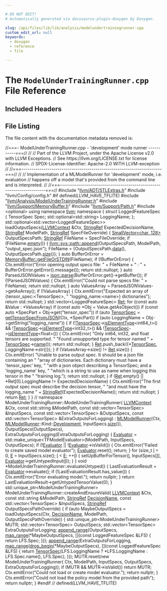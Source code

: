 ```yaml
---

# DO NOT EDIT!
# Automatically generated via docusaurus-plugin-doxygen by Doxygen.

slug: /api/files/lib/lib/analysis/modelundertrainingrunner-cpp
custom_edit_url: null
keywords:
  - doxygen
  - reference
  - file

---
```





# The `ModelUnderTrainingRunner.cpp` File Reference

<DoxygenPage pluginConfig={pluginConfig}>



## Included Headers

<IncludesList>
<IncludesListItem
  filePath="llvm/ADT/STLExtras.h"
  permalink="/docs/api/files/include/include/llvm/include/llvm/adt/stlextras-h"
  isLocal="true" />
<IncludesListItem
  filePath="llvm/Config/config.h"
  permalink=""
  isLocal="true" />
</IncludesList>


## File Listing

The file content with the documentation metadata removed is:

<ProgramListing>

<Link id="l00001" /><CodeLine lineNumber="1"><span class="doxyHighlightComment">//===- ModelUnderTrainingRunner.cpp - &#39;development&#39; mode runner -----------===//</span></CodeLine>
<Link id="l00002" /><CodeLine lineNumber="2"><span class="doxyHighlightComment">//</span></CodeLine>
<Link id="l00003" /><CodeLine lineNumber="3"><span class="doxyHighlightComment">// Part of the LLVM Project, under the Apache License v2.0 with LLVM Exceptions.</span></CodeLine>
<Link id="l00004" /><CodeLine lineNumber="4"><span class="doxyHighlightComment">// See https://llvm.org/LICENSE.txt for license information.</span></CodeLine>
<Link id="l00005" /><CodeLine lineNumber="5"><span class="doxyHighlightComment">// SPDX-License-Identifier: Apache-2.0 WITH LLVM-exception</span></CodeLine>
<Link id="l00006" /><CodeLine lineNumber="6"><span class="doxyHighlightComment">//</span></CodeLine>
<Link id="l00007" /><CodeLine lineNumber="7"><span class="doxyHighlightComment">//===----------------------------------------------------------------------===//</span></CodeLine>
<Link id="l00008" /><CodeLine lineNumber="8"><span class="doxyHighlightComment">//</span></CodeLine>
<Link id="l00009" /><CodeLine lineNumber="9"><span class="doxyHighlightComment">// Implementation of a MLModelRunner for &#39;development&#39; mode, i.e. evaluation</span></CodeLine>
<Link id="l00010" /><CodeLine lineNumber="10"><span class="doxyHighlightComment">// happens off a model that&#39;s provided from the command line and is interpreted.</span></CodeLine>
<Link id="l00011" /><CodeLine lineNumber="11"><span class="doxyHighlightComment">//</span></CodeLine>
<Link id="l00012" /><CodeLine lineNumber="12"><span class="doxyHighlightComment">//===----------------------------------------------------------------------===//</span></CodeLine>
<Link id="l00013" /><CodeLine lineNumber="13"></CodeLine>
<Link id="l00014" /><CodeLine lineNumber="14"><span class="doxyHighlightPreprocessor">#include &quot;<a href="/docs/api/files/include/include/llvm/include/llvm/adt/stlextras-h">llvm/ADT/STLExtras.h</a>&quot;</span></CodeLine>
<Link id="l00015" /><CodeLine lineNumber="15"><span class="doxyHighlightPreprocessor">#include &quot;llvm/Config/config.h&quot;</span></CodeLine>
<Link id="l00016" /><CodeLine lineNumber="16"><span class="doxyHighlightPreprocessor">#if defined(LLVM&#95;HAVE&#95;TFLITE)</span></CodeLine>
<Link id="l00017" /><CodeLine lineNumber="17"><span class="doxyHighlightPreprocessor">#include &quot;<a href="/docs/api/files/include/include/llvm/include/llvm/analysis/modelundertrainingrunner-h">llvm/Analysis/ModelUnderTrainingRunner.h</a>&quot;</span></CodeLine>
<Link id="l00018" /><CodeLine lineNumber="18"><span class="doxyHighlightPreprocessor">#include &quot;<a href="/docs/api/files/include/include/llvm/include/llvm/support/memorybuffer-h">llvm/Support/MemoryBuffer.h</a>&quot;</span></CodeLine>
<Link id="l00019" /><CodeLine lineNumber="19"><span class="doxyHighlightPreprocessor">#include &quot;<a href="/docs/api/files/include/include/llvm/include/llvm/support/path-h">llvm/Support/Path.h</a>&quot;</span></CodeLine>
<Link id="l00020" /><CodeLine lineNumber="20"><span class="doxyHighlightPreprocessor">#include &lt;optional&gt;</span></CodeLine>
<Link id="l00021" /><CodeLine lineNumber="21"></CodeLine>
<Link id="l00022" /><CodeLine lineNumber="22"><span class="doxyHighlightKeyword">using namespace </span><span class="doxyHighlight"><a href="/docs/api/namespaces/llvm">llvm</a>;</span></CodeLine>
<Link id="l00023" /><CodeLine lineNumber="23"><span class="doxyHighlightKeyword">namespace </span><span class="doxyHighlight">&#123;</span></CodeLine>
<Link id="l00024" /><CodeLine lineNumber="24"><span class="doxyHighlightKeyword">struct </span><span class="doxyHighlight">LoggedFeatureSpec &#123;</span></CodeLine>
<Link id="l00025" /><CodeLine lineNumber="25"><span class="doxyHighlight">  TensorSpec Spec;</span></CodeLine>
<Link id="l00026" /><CodeLine lineNumber="26"><span class="doxyHighlight">  std::optional&lt;std::string&gt; LoggingName;</span></CodeLine>
<Link id="l00027" /><CodeLine lineNumber="27"><span class="doxyHighlight">&#125;;</span></CodeLine>
<Link id="l00028" /><CodeLine lineNumber="28"></CodeLine>
<Link id="l00029" /><CodeLine lineNumber="29"><span class="doxyHighlight">std::optional&lt;std::vector&lt;LoggedFeatureSpec&gt;&gt;</span></CodeLine>
<Link id="l00030" /><CodeLine lineNumber="30"><span class="doxyHighlight">loadOutputSpecs(<a href="/docs/api/classes/llvm/llvmcontext">LLVMContext</a> &amp;Ctx, <a href="/docs/api/classes/llvm/stringref">StringRef</a> ExpectedDecisionName,</span></CodeLine>
<Link id="l00031" /><CodeLine lineNumber="31"><span class="doxyHighlight">                <a href="/docs/api/classes/llvm/stringref">StringRef</a> ModelPath, <a href="/docs/api/classes/llvm/stringref">StringRef</a> SpecFileOverride) &#123;</span></CodeLine>
<Link id="l00032" /><CodeLine lineNumber="32"><span class="doxyHighlight">  <a href="/docs/api/classes/llvm/smallvector">SmallVector&lt;char, 128&gt;</a> OutputSpecsPath;</span></CodeLine>
<Link id="l00033" /><CodeLine lineNumber="33"><span class="doxyHighlight">  <a href="/docs/api/classes/llvm/stringref">StringRef</a> FileName = SpecFileOverride;</span></CodeLine>
<Link id="l00034" /><CodeLine lineNumber="34"><span class="doxyHighlight">  </span><span class="doxyHighlightKeywordFlow">if</span><span class="doxyHighlight"> (FileName.<a href="/docs/api/classes/llvm/stringref/#a2dc80c585ad5882da8cae7b5968f7e74">empty</a>()) &#123;</span></CodeLine>
<Link id="l00035" /><CodeLine lineNumber="35"><span class="doxyHighlight">    <a href="/docs/api/namespaces/llvm/sys/path/#acb80894344c78dacf8d5ff8c23be697d">llvm::sys::path::append</a>(OutputSpecsPath, ModelPath, </span><span class="doxyHighlightStringLiteral">&quot;output&#95;spec.json&quot;</span><span class="doxyHighlight">);</span></CodeLine>
<Link id="l00036" /><CodeLine lineNumber="36"><span class="doxyHighlight">    FileName = &#123;OutputSpecsPath.<a href="/docs/api/classes/llvm/smallvectortemplatecommon/#a7b68be12c974b6b70bc86062f221a344">data</a>(), OutputSpecsPath.<a href="/docs/api/classes/llvm/smallvectortemplatecommon/#a1c479a8c434377c2b8cb056bdfdfc201">size</a>()&#125;;</span></CodeLine>
<Link id="l00037" /><CodeLine lineNumber="37"><span class="doxyHighlight">  &#125;</span></CodeLine>
<Link id="l00038" /><CodeLine lineNumber="38"></CodeLine>
<Link id="l00039" /><CodeLine lineNumber="39"><span class="doxyHighlight">  </span><span class="doxyHighlightKeyword">auto</span><span class="doxyHighlight"> BufferOrError = <a href="/docs/api/classes/llvm/memorybuffer/#a9c54e2428ad0163441789c281ca42ee4">MemoryBuffer::getFileOrSTDIN</a>(FileName);</span></CodeLine>
<Link id="l00040" /><CodeLine lineNumber="40"><span class="doxyHighlight">  </span><span class="doxyHighlightKeywordFlow">if</span><span class="doxyHighlight"> (!BufferOrError) &#123;</span></CodeLine>
<Link id="l00041" /><CodeLine lineNumber="41"><span class="doxyHighlight">    Ctx.emitError(</span><span class="doxyHighlightStringLiteral">&quot;Error opening output specs file: &quot;</span><span class="doxyHighlight"> + FileName + </span><span class="doxyHighlightStringLiteral">&quot; : &quot;</span><span class="doxyHighlight"> +</span></CodeLine>
<Link id="l00042" /><CodeLine lineNumber="42"><span class="doxyHighlight">                  BufferOrError.getError().message());</span></CodeLine>
<Link id="l00043" /><CodeLine lineNumber="43"><span class="doxyHighlight">    </span><span class="doxyHighlightKeywordFlow">return</span><span class="doxyHighlight"> std::nullopt;</span></CodeLine>
<Link id="l00044" /><CodeLine lineNumber="44"><span class="doxyHighlight">  &#125;</span></CodeLine>
<Link id="l00045" /><CodeLine lineNumber="45"><span class="doxyHighlight">  </span><span class="doxyHighlightKeyword">auto</span><span class="doxyHighlight"> ParsedJSONValues = <a href="/docs/api/namespaces/llvm/json/#a15ac4901fb02274b34ca5df73bd40c25">json::parse</a>(BufferOrError.get()-&gt;getBuffer());</span></CodeLine>
<Link id="l00046" /><CodeLine lineNumber="46"><span class="doxyHighlight">  </span><span class="doxyHighlightKeywordFlow">if</span><span class="doxyHighlight"> (!ParsedJSONValues) &#123;</span></CodeLine>
<Link id="l00047" /><CodeLine lineNumber="47"><span class="doxyHighlight">    Ctx.emitError(</span><span class="doxyHighlightStringLiteral">&quot;Could not parse specs file: &quot;</span><span class="doxyHighlight"> + FileName);</span></CodeLine>
<Link id="l00048" /><CodeLine lineNumber="48"><span class="doxyHighlight">    </span><span class="doxyHighlightKeywordFlow">return</span><span class="doxyHighlight"> std::nullopt;</span></CodeLine>
<Link id="l00049" /><CodeLine lineNumber="49"><span class="doxyHighlight">  &#125;</span></CodeLine>
<Link id="l00050" /><CodeLine lineNumber="50"><span class="doxyHighlight">  </span><span class="doxyHighlightKeyword">auto</span><span class="doxyHighlight"> ValuesArray = ParsedJSONValues-&gt;getAsArray();</span></CodeLine>
<Link id="l00051" /><CodeLine lineNumber="51"><span class="doxyHighlight">  </span><span class="doxyHighlightKeywordFlow">if</span><span class="doxyHighlight"> (!ValuesArray) &#123;</span></CodeLine>
<Link id="l00052" /><CodeLine lineNumber="52"><span class="doxyHighlight">    Ctx.emitError(</span><span class="doxyHighlightStringLiteral">&quot;Expected an array of &#123;tensor&#95;spec:&lt;TensorSpec&gt;, &quot;</span></CodeLine>
<Link id="l00053" /><CodeLine lineNumber="53"><span class="doxyHighlight">                  </span><span class="doxyHighlightStringLiteral">&quot;logging&#95;name:&lt;name&gt;&#125; dictionaries&quot;</span><span class="doxyHighlight">);</span></CodeLine>
<Link id="l00054" /><CodeLine lineNumber="54"><span class="doxyHighlight">    </span><span class="doxyHighlightKeywordFlow">return</span><span class="doxyHighlight"> std::nullopt;</span></CodeLine>
<Link id="l00055" /><CodeLine lineNumber="55"><span class="doxyHighlight">  &#125;</span></CodeLine>
<Link id="l00056" /><CodeLine lineNumber="56"><span class="doxyHighlight">  std::vector&lt;LoggedFeatureSpec&gt; <a href="/docs/api/namespaces/llvm/mipsisd/#a422daf9aa810935178671306b651d69ba366e1eac31eeb1a1892d62ccfc0c8cf8">Ret</a>;</span></CodeLine>
<Link id="l00057" /><CodeLine lineNumber="57"><span class="doxyHighlight">  </span><span class="doxyHighlightKeywordFlow">for</span><span class="doxyHighlight"> (</span><span class="doxyHighlightKeyword">const</span><span class="doxyHighlight"> </span><span class="doxyHighlightKeyword">auto</span><span class="doxyHighlight"> &amp;Value : &#42;ValuesArray)</span></CodeLine>
<Link id="l00058" /><CodeLine lineNumber="58"><span class="doxyHighlight">    </span><span class="doxyHighlightKeywordFlow">if</span><span class="doxyHighlight"> (</span><span class="doxyHighlightKeyword">const</span><span class="doxyHighlight"> </span><span class="doxyHighlightKeyword">auto</span><span class="doxyHighlight"> &#42;Obj = Value.getAsObject())</span></CodeLine>
<Link id="l00059" /><CodeLine lineNumber="59"><span class="doxyHighlight">      </span><span class="doxyHighlightKeywordFlow">if</span><span class="doxyHighlight"> (</span><span class="doxyHighlightKeyword">const</span><span class="doxyHighlight"> </span><span class="doxyHighlightKeyword">auto</span><span class="doxyHighlight"> &#42;SpecPart = Obj-&gt;get(</span><span class="doxyHighlightStringLiteral">&quot;tensor&#95;spec&quot;</span><span class="doxyHighlight">))</span></CodeLine>
<Link id="l00060" /><CodeLine lineNumber="60"><span class="doxyHighlight">        </span><span class="doxyHighlightKeywordFlow">if</span><span class="doxyHighlight"> (</span><span class="doxyHighlightKeyword">auto</span><span class="doxyHighlight"> <a href="/docs/api/classes/llvm/tensorspec">TensorSpec</a> = <a href="/docs/api/namespaces/llvm/#a41d8f43db23dac7e866bba97c9ab171d">getTensorSpecFromJSON</a>(Ctx, &#42;SpecPart))</span></CodeLine>
<Link id="l00061" /><CodeLine lineNumber="61"><span class="doxyHighlight">          </span><span class="doxyHighlightKeywordFlow">if</span><span class="doxyHighlight"> (</span><span class="doxyHighlightKeyword">auto</span><span class="doxyHighlight"> LoggingName = Obj-&gt;getString(</span><span class="doxyHighlightStringLiteral">&quot;logging&#95;name&quot;</span><span class="doxyHighlight">)) &#123;</span></CodeLine>
<Link id="l00062" /><CodeLine lineNumber="62"><span class="doxyHighlight">            </span><span class="doxyHighlightKeywordFlow">if</span><span class="doxyHighlight"> (!<a href="/docs/api/classes/llvm/tensorspec">TensorSpec</a>-&gt;<a href="/docs/api/classes/llvm/tensorspec/#afa97f648a54777270589ff9aff36ebb6">isElementType</a>&lt;int64&#95;t&gt;() &amp;&amp;</span></CodeLine>
<Link id="l00063" /><CodeLine lineNumber="63"><span class="doxyHighlight">                !<a href="/docs/api/classes/llvm/tensorspec">TensorSpec</a>-&gt;<a href="/docs/api/classes/llvm/tensorspec/#afa97f648a54777270589ff9aff36ebb6">isElementType</a>&lt;int32&#95;t&gt;() &amp;&amp;</span></CodeLine>
<Link id="l00064" /><CodeLine lineNumber="64"><span class="doxyHighlight">                !<a href="/docs/api/classes/llvm/tensorspec">TensorSpec</a>-&gt;<a href="/docs/api/classes/llvm/tensorspec/#afa97f648a54777270589ff9aff36ebb6">isElementType</a>&lt;</span><span class="doxyHighlightKeywordType">float</span><span class="doxyHighlight">&gt;()) &#123;</span></CodeLine>
<Link id="l00065" /><CodeLine lineNumber="65"><span class="doxyHighlight">              Ctx.emitError(</span></CodeLine>
<Link id="l00066" /><CodeLine lineNumber="66"><span class="doxyHighlight">                  </span><span class="doxyHighlightStringLiteral">&quot;Only int64, int32, and float tensors are supported. &quot;</span></CodeLine>
<Link id="l00067" /><CodeLine lineNumber="67"><span class="doxyHighlight">                  </span><span class="doxyHighlightStringLiteral">&quot;Found unsupported type for tensor named &quot;</span><span class="doxyHighlight"> +</span></CodeLine>
<Link id="l00068" /><CodeLine lineNumber="68"><span class="doxyHighlight">                  <a href="/docs/api/classes/llvm/tensorspec">TensorSpec</a>-&gt;<a href="/docs/api/classes/llvm/tensorspec/#a0a8d71123d2154368bafb1c1e735ec4f">name</a>());</span></CodeLine>
<Link id="l00069" /><CodeLine lineNumber="69"><span class="doxyHighlight">              </span><span class="doxyHighlightKeywordFlow">return</span><span class="doxyHighlight"> std::nullopt;</span></CodeLine>
<Link id="l00070" /><CodeLine lineNumber="70"><span class="doxyHighlight">            &#125;</span></CodeLine>
<Link id="l00071" /><CodeLine lineNumber="71"><span class="doxyHighlight">            <a href="/docs/api/namespaces/llvm/mipsisd/#a422daf9aa810935178671306b651d69ba366e1eac31eeb1a1892d62ccfc0c8cf8">Ret</a>.push&#95;back(&#123;&#42;<a href="/docs/api/classes/llvm/tensorspec">TensorSpec</a>, LoggingName-&gt;str()&#125;);</span></CodeLine>
<Link id="l00072" /><CodeLine lineNumber="72"><span class="doxyHighlight">          &#125;</span></CodeLine>
<Link id="l00073" /><CodeLine lineNumber="73"></CodeLine>
<Link id="l00074" /><CodeLine lineNumber="74"><span class="doxyHighlight">  </span><span class="doxyHighlightKeywordFlow">if</span><span class="doxyHighlight"> (ValuesArray-&gt;size() != <a href="/docs/api/namespaces/llvm/mipsisd/#a422daf9aa810935178671306b651d69ba366e1eac31eeb1a1892d62ccfc0c8cf8">Ret</a>.size()) &#123;</span></CodeLine>
<Link id="l00075" /><CodeLine lineNumber="75"><span class="doxyHighlight">    Ctx.emitError(</span></CodeLine>
<Link id="l00076" /><CodeLine lineNumber="76"><span class="doxyHighlight">        </span><span class="doxyHighlightStringLiteral">&quot;Unable to parse output spec. It should be a json file containing an &quot;</span></CodeLine>
<Link id="l00077" /><CodeLine lineNumber="77"><span class="doxyHighlight">        </span><span class="doxyHighlightStringLiteral">&quot;array of dictionaries. Each dictionary must have a &#39;tensor&#95;spec&#39; key, &quot;</span></CodeLine>
<Link id="l00078" /><CodeLine lineNumber="78"><span class="doxyHighlight">        </span><span class="doxyHighlightStringLiteral">&quot;with a json object describing a TensorSpec; and a &#39;logging&#95;name&#39; key, &quot;</span></CodeLine>
<Link id="l00079" /><CodeLine lineNumber="79"><span class="doxyHighlight">        </span><span class="doxyHighlightStringLiteral">&quot;which is a string to use as name when logging this tensor in the &quot;</span></CodeLine>
<Link id="l00080" /><CodeLine lineNumber="80"><span class="doxyHighlight">        </span><span class="doxyHighlightStringLiteral">&quot;training log.&quot;</span><span class="doxyHighlight">);</span></CodeLine>
<Link id="l00081" /><CodeLine lineNumber="81"><span class="doxyHighlight">    </span><span class="doxyHighlightKeywordFlow">return</span><span class="doxyHighlight"> std::nullopt;</span></CodeLine>
<Link id="l00082" /><CodeLine lineNumber="82"><span class="doxyHighlight">  &#125;</span></CodeLine>
<Link id="l00083" /><CodeLine lineNumber="83"><span class="doxyHighlight">  </span><span class="doxyHighlightKeywordFlow">if</span><span class="doxyHighlight"> (<a href="/docs/api/namespaces/llvm/mipsisd/#a422daf9aa810935178671306b651d69ba366e1eac31eeb1a1892d62ccfc0c8cf8">Ret</a>.empty() || &#42;Ret&#91;0&#93;.LoggingName != ExpectedDecisionName) &#123;</span></CodeLine>
<Link id="l00084" /><CodeLine lineNumber="84"><span class="doxyHighlight">    Ctx.emitError(</span><span class="doxyHighlightStringLiteral">&quot;The first output spec must describe the decision tensor, &quot;</span></CodeLine>
<Link id="l00085" /><CodeLine lineNumber="85"><span class="doxyHighlight">                  </span><span class="doxyHighlightStringLiteral">&quot;and must have the logging&#95;name &quot;</span><span class="doxyHighlight"> +</span></CodeLine>
<Link id="l00086" /><CodeLine lineNumber="86"><span class="doxyHighlight">                  <a href="/docs/api/classes/llvm/stringref">StringRef</a>(ExpectedDecisionName));</span></CodeLine>
<Link id="l00087" /><CodeLine lineNumber="87"><span class="doxyHighlight">    </span><span class="doxyHighlightKeywordFlow">return</span><span class="doxyHighlight"> std::nullopt;</span></CodeLine>
<Link id="l00088" /><CodeLine lineNumber="88"><span class="doxyHighlight">  &#125;</span></CodeLine>
<Link id="l00089" /><CodeLine lineNumber="89"><span class="doxyHighlight">  </span><span class="doxyHighlightKeywordFlow">return</span><span class="doxyHighlight"> <a href="/docs/api/namespaces/llvm/mipsisd/#a422daf9aa810935178671306b651d69ba366e1eac31eeb1a1892d62ccfc0c8cf8">Ret</a>;</span></CodeLine>
<Link id="l00090" /><CodeLine lineNumber="90"><span class="doxyHighlight">&#125;</span></CodeLine>
<Link id="l00091" /><CodeLine lineNumber="91"><span class="doxyHighlight">&#125; </span><span class="doxyHighlightComment">// namespace</span></CodeLine>
<Link id="l00092" /><CodeLine lineNumber="92"></CodeLine>
<Link id="l00093" /><CodeLine lineNumber="93"><span class="doxyHighlight">ModelUnderTrainingRunner::ModelUnderTrainingRunner(</span></CodeLine>
<Link id="l00094" /><CodeLine lineNumber="94"><span class="doxyHighlight">    <a href="/docs/api/classes/llvm/llvmcontext">LLVMContext</a> &amp;Ctx, </span><span class="doxyHighlightKeyword">const</span><span class="doxyHighlight"> std::string &amp;ModelPath,</span></CodeLine>
<Link id="l00095" /><CodeLine lineNumber="95"><span class="doxyHighlight">    </span><span class="doxyHighlightKeyword">const</span><span class="doxyHighlight"> std::vector&lt;TensorSpec&gt; &amp;InputSpecs,</span></CodeLine>
<Link id="l00096" /><CodeLine lineNumber="96"><span class="doxyHighlight">    </span><span class="doxyHighlightKeyword">const</span><span class="doxyHighlight"> std::vector&lt;TensorSpec&gt; &amp;OutputSpecs,</span></CodeLine>
<Link id="l00097" /><CodeLine lineNumber="97"><span class="doxyHighlight">    </span><span class="doxyHighlightKeyword">const</span><span class="doxyHighlight"> std::vector&lt;TensorSpec&gt; &amp;ExtraOutputsForLogging)</span></CodeLine>
<Link id="l00098" /><CodeLine lineNumber="98"><span class="doxyHighlight">    : <a href="/docs/api/classes/llvm/mlmodelrunner">MLModelRunner</a>(Ctx, <a href="/docs/api/classes/llvm/mlmodelrunner">MLModelRunner</a>::Kind::<a href="/docs/api/namespaces/llvm/#a239c4ac35d6028bfacaed4018d0488faa330f49df8243756a8a4dc7f7f7ee6dfe">Development</a>, InputSpecs.<a href="/docs/api/files/lib/lib/target/lib/target/nvptx/nvvmreflect-cpp/#ac934769d93af95250952646a3829df4c">size</a>()),</span></CodeLine>
<Link id="l00099" /><CodeLine lineNumber="99"><span class="doxyHighlight">      OutputSpecs(OutputSpecs), ExtraOutputsForLogging(ExtraOutputsForLogging) &#123;</span></CodeLine>
<Link id="l00100" /><CodeLine lineNumber="100"><span class="doxyHighlight">  <a href="/docs/api/classes/llvm/evaluator">Evaluator</a> =</span></CodeLine>
<Link id="l00101" /><CodeLine lineNumber="101"><span class="doxyHighlight">      std::make&#95;unique&lt;TFModelEvaluator&gt;(ModelPath, InputSpecs, OutputSpecs);</span></CodeLine>
<Link id="l00102" /><CodeLine lineNumber="102"><span class="doxyHighlight">  </span><span class="doxyHighlightKeywordFlow">if</span><span class="doxyHighlight"> (!<a href="/docs/api/classes/llvm/evaluator">Evaluator</a> || !<a href="/docs/api/classes/llvm/evaluator">Evaluator</a>-&gt;isValid()) &#123;</span></CodeLine>
<Link id="l00103" /><CodeLine lineNumber="103"><span class="doxyHighlight">    Ctx.emitError(</span><span class="doxyHighlightStringLiteral">&quot;Failed to create saved model evaluator&quot;</span><span class="doxyHighlight">);</span></CodeLine>
<Link id="l00104" /><CodeLine lineNumber="104"><span class="doxyHighlight">    <a href="/docs/api/classes/llvm/evaluator">Evaluator</a>.reset();</span></CodeLine>
<Link id="l00105" /><CodeLine lineNumber="105"><span class="doxyHighlight">    </span><span class="doxyHighlightKeywordFlow">return</span><span class="doxyHighlight">;</span></CodeLine>
<Link id="l00106" /><CodeLine lineNumber="106"><span class="doxyHighlight">  &#125;</span></CodeLine>
<Link id="l00107" /><CodeLine lineNumber="107"></CodeLine>
<Link id="l00108" /><CodeLine lineNumber="108"><span class="doxyHighlight">  </span><span class="doxyHighlightKeywordFlow">for</span><span class="doxyHighlight"> (</span><span class="doxyHighlightKeywordType">size&#95;t</span><span class="doxyHighlight"> <a href="/docs/api/files/lib/lib/support/md5-cpp/#ac0eafdc9ee161b71e7af98af736952fd">I</a> = 0, <a href="/docs/api/files/lib/lib/ir/builtingcs-cpp/#abb2b3a60ccc38a28239e19a1646e0c8a">E</a> = InputSpecs.size(); <a href="/docs/api/files/lib/lib/support/md5-cpp/#ac0eafdc9ee161b71e7af98af736952fd">I</a> &lt; <a href="/docs/api/files/lib/lib/ir/builtingcs-cpp/#abb2b3a60ccc38a28239e19a1646e0c8a">E</a>; ++<a href="/docs/api/files/lib/lib/support/md5-cpp/#ac0eafdc9ee161b71e7af98af736952fd">I</a>) &#123;</span></CodeLine>
<Link id="l00109" /><CodeLine lineNumber="109"><span class="doxyHighlight">    setUpBufferForTensor(<a href="/docs/api/files/lib/lib/support/md5-cpp/#ac0eafdc9ee161b71e7af98af736952fd">I</a>, InputSpecs&#91;<a href="/docs/api/files/lib/lib/support/md5-cpp/#ac0eafdc9ee161b71e7af98af736952fd">I</a>&#93;, <a href="/docs/api/classes/llvm/evaluator">Evaluator</a>-&gt;getUntypedInput(<a href="/docs/api/files/lib/lib/support/md5-cpp/#ac0eafdc9ee161b71e7af98af736952fd">I</a>));</span></CodeLine>
<Link id="l00110" /><CodeLine lineNumber="110"><span class="doxyHighlight">  &#125;</span></CodeLine>
<Link id="l00111" /><CodeLine lineNumber="111"><span class="doxyHighlight">&#125;</span></CodeLine>
<Link id="l00112" /><CodeLine lineNumber="112"></CodeLine>
<Link id="l00113" /><CodeLine lineNumber="113"><span class="doxyHighlightKeywordType">void</span><span class="doxyHighlight"> &#42;ModelUnderTrainingRunner::evaluateUntyped() &#123;</span></CodeLine>
<Link id="l00114" /><CodeLine lineNumber="114"><span class="doxyHighlight">  LastEvaluationResult = <a href="/docs/api/classes/llvm/evaluator">Evaluator</a>-&gt;evaluate();</span></CodeLine>
<Link id="l00115" /><CodeLine lineNumber="115"><span class="doxyHighlight">  </span><span class="doxyHighlightKeywordFlow">if</span><span class="doxyHighlight"> (!LastEvaluationResult.has&#95;value()) &#123;</span></CodeLine>
<Link id="l00116" /><CodeLine lineNumber="116"><span class="doxyHighlight">    Ctx.emitError(</span><span class="doxyHighlightStringLiteral">&quot;Error evaluating model.&quot;</span><span class="doxyHighlight">);</span></CodeLine>
<Link id="l00117" /><CodeLine lineNumber="117"><span class="doxyHighlight">    </span><span class="doxyHighlightKeywordFlow">return</span><span class="doxyHighlight"> </span><span class="doxyHighlightKeyword">nullptr</span><span class="doxyHighlight">;</span></CodeLine>
<Link id="l00118" /><CodeLine lineNumber="118"><span class="doxyHighlight">  &#125;</span></CodeLine>
<Link id="l00119" /><CodeLine lineNumber="119"><span class="doxyHighlight">  </span><span class="doxyHighlightKeywordFlow">return</span><span class="doxyHighlight"> LastEvaluationResult-&gt;getUntypedTensorValue(0);</span></CodeLine>
<Link id="l00120" /><CodeLine lineNumber="120"><span class="doxyHighlight">&#125;</span></CodeLine>
<Link id="l00121" /><CodeLine lineNumber="121"></CodeLine>
<Link id="l00122" /><CodeLine lineNumber="122"><span class="doxyHighlight">std::unique&#95;ptr&lt;ModelUnderTrainingRunner&gt;</span></CodeLine>
<Link id="l00123" /><CodeLine lineNumber="123"><span class="doxyHighlight">ModelUnderTrainingRunner::createAndEnsureValid(</span></CodeLine>
<Link id="l00124" /><CodeLine lineNumber="124"><span class="doxyHighlight">    <a href="/docs/api/classes/llvm/llvmcontext">LLVMContext</a> &amp;Ctx, </span><span class="doxyHighlightKeyword">const</span><span class="doxyHighlight"> std::string &amp;ModelPath, <a href="/docs/api/classes/llvm/stringref">StringRef</a> <a href="/docs/api/files/lib/lib/codegen/mlregallocevictadvisor-cpp/#af5e2460c58b78f9becd283f9f0dc70ee">DecisionName</a>,</span></CodeLine>
<Link id="l00125" /><CodeLine lineNumber="125"><span class="doxyHighlight">    </span><span class="doxyHighlightKeyword">const</span><span class="doxyHighlight"> std::vector&lt;TensorSpec&gt; &amp;InputSpecs,</span></CodeLine>
<Link id="l00126" /><CodeLine lineNumber="126"><span class="doxyHighlight">    <a href="/docs/api/classes/llvm/stringref">StringRef</a> OutputSpecsPathOverride) &#123;</span></CodeLine>
<Link id="l00127" /><CodeLine lineNumber="127"><span class="doxyHighlight">  </span><span class="doxyHighlightKeywordFlow">if</span><span class="doxyHighlight"> (</span><span class="doxyHighlightKeyword">auto</span><span class="doxyHighlight"> MaybeOutputSpecs = loadOutputSpecs(Ctx, <a href="/docs/api/files/lib/lib/codegen/mlregallocevictadvisor-cpp/#af5e2460c58b78f9becd283f9f0dc70ee">DecisionName</a>, ModelPath,</span></CodeLine>
<Link id="l00128" /><CodeLine lineNumber="128"><span class="doxyHighlight">                                              OutputSpecsPathOverride)) &#123;</span></CodeLine>
<Link id="l00129" /><CodeLine lineNumber="129"><span class="doxyHighlight">    std::unique&#95;ptr&lt;ModelUnderTrainingRunner&gt; MUTR;</span></CodeLine>
<Link id="l00130" /><CodeLine lineNumber="130"><span class="doxyHighlight">    std::vector&lt;TensorSpec&gt; OutputSpecs;</span></CodeLine>
<Link id="l00131" /><CodeLine lineNumber="131"><span class="doxyHighlight">    std::vector&lt;TensorSpec&gt; ExtraOutputsForLogging;</span></CodeLine>
<Link id="l00132" /><CodeLine lineNumber="132"><span class="doxyHighlight">    <a href="/docs/api/namespaces/llvm/#a39d3d23a084c4544ee5903203db10e8a">append&#95;range</a>(OutputSpecs,</span></CodeLine>
<Link id="l00133" /><CodeLine lineNumber="133"><span class="doxyHighlight">                 <a href="/docs/api/namespaces/llvm/#a51c7cbd21e1104ee6841c18d7daa6edb">map&#95;range</a>(&#42;MaybeOutputSpecs, &#91;&#93;(</span><span class="doxyHighlightKeyword">const</span><span class="doxyHighlight"> LoggedFeatureSpec &amp;LFS) &#123;</span></CodeLine>
<Link id="l00134" /><CodeLine lineNumber="134"><span class="doxyHighlight">                   </span><span class="doxyHighlightKeywordFlow">return</span><span class="doxyHighlight"> LFS.Spec;</span></CodeLine>
<Link id="l00135" /><CodeLine lineNumber="135"><span class="doxyHighlight">                 &#125;));</span></CodeLine>
<Link id="l00136" /><CodeLine lineNumber="136"><span class="doxyHighlight">    <a href="/docs/api/namespaces/llvm/#a39d3d23a084c4544ee5903203db10e8a">append&#95;range</a>(ExtraOutputsForLogging,</span></CodeLine>
<Link id="l00137" /><CodeLine lineNumber="137"><span class="doxyHighlight">                 <a href="/docs/api/namespaces/llvm/#a51c7cbd21e1104ee6841c18d7daa6edb">map&#95;range</a>(<a href="/docs/api/namespaces/llvm/#a02981de53fb6ffd384d39addc4d25f37">drop&#95;begin</a>(&#42;MaybeOutputSpecs),</span></CodeLine>
<Link id="l00138" /><CodeLine lineNumber="138"><span class="doxyHighlight">                           &#91;&#93;(</span><span class="doxyHighlightKeyword">const</span><span class="doxyHighlight"> LoggedFeatureSpec &amp;LFS) &#123;</span></CodeLine>
<Link id="l00139" /><CodeLine lineNumber="139"><span class="doxyHighlight">                             </span><span class="doxyHighlightKeywordFlow">return</span><span class="doxyHighlight"> <a href="/docs/api/classes/llvm/tensorspec">TensorSpec</a>(LFS.LoggingName</span></CodeLine>
<Link id="l00140" /><CodeLine lineNumber="140"><span class="doxyHighlight">                                                   ? &#42;LFS.LoggingName</span></CodeLine>
<Link id="l00141" /><CodeLine lineNumber="141"><span class="doxyHighlight">                                                   : LFS.Spec.name(),</span></CodeLine>
<Link id="l00142" /><CodeLine lineNumber="142"><span class="doxyHighlight">                                               LFS.Spec);</span></CodeLine>
<Link id="l00143" /><CodeLine lineNumber="143"><span class="doxyHighlight">                           &#125;));</span></CodeLine>
<Link id="l00144" /><CodeLine lineNumber="144"></CodeLine>
<Link id="l00145" /><CodeLine lineNumber="145"><span class="doxyHighlight">    MUTR.reset(</span><span class="doxyHighlightKeyword">new</span><span class="doxyHighlight"> ModelUnderTrainingRunner(</span></CodeLine>
<Link id="l00146" /><CodeLine lineNumber="146"><span class="doxyHighlight">        Ctx, ModelPath, InputSpecs, OutputSpecs, ExtraOutputsForLogging));</span></CodeLine>
<Link id="l00147" /><CodeLine lineNumber="147"><span class="doxyHighlight">    </span><span class="doxyHighlightKeywordFlow">if</span><span class="doxyHighlight"> (MUTR &amp;&amp; MUTR-&gt;isValid())</span></CodeLine>
<Link id="l00148" /><CodeLine lineNumber="148"><span class="doxyHighlight">      </span><span class="doxyHighlightKeywordFlow">return</span><span class="doxyHighlight"> MUTR;</span></CodeLine>
<Link id="l00149" /><CodeLine lineNumber="149"></CodeLine>
<Link id="l00150" /><CodeLine lineNumber="150"><span class="doxyHighlight">    Ctx.emitError(</span><span class="doxyHighlightStringLiteral">&quot;Could not load or create model evaluator.&quot;</span><span class="doxyHighlight">);</span></CodeLine>
<Link id="l00151" /><CodeLine lineNumber="151"><span class="doxyHighlight">    </span><span class="doxyHighlightKeywordFlow">return</span><span class="doxyHighlight"> </span><span class="doxyHighlightKeyword">nullptr</span><span class="doxyHighlight">;</span></CodeLine>
<Link id="l00152" /><CodeLine lineNumber="152"><span class="doxyHighlight">  &#125;</span></CodeLine>
<Link id="l00153" /><CodeLine lineNumber="153"><span class="doxyHighlight">  Ctx.emitError(</span><span class="doxyHighlightStringLiteral">&quot;Could not load the policy model from the provided path&quot;</span><span class="doxyHighlight">);</span></CodeLine>
<Link id="l00154" /><CodeLine lineNumber="154"><span class="doxyHighlight">  </span><span class="doxyHighlightKeywordFlow">return</span><span class="doxyHighlight"> </span><span class="doxyHighlightKeyword">nullptr</span><span class="doxyHighlight">;</span></CodeLine>
<Link id="l00155" /><CodeLine lineNumber="155"><span class="doxyHighlight">&#125;</span></CodeLine>
<Link id="l00156" /><CodeLine lineNumber="156"></CodeLine>
<Link id="l00157" /><CodeLine lineNumber="157"><span class="doxyHighlightPreprocessor">#endif </span><span class="doxyHighlightComment">// defined(LLVM&#95;HAVE&#95;TFLITE)</span></CodeLine>

</ProgramListing>


</DoxygenPage>
